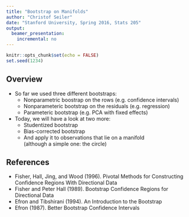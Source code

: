 ```yaml
---
title: "Bootstrap on Manifolds"
author: "Christof Seiler"
date: "Stanford University, Spring 2016, Stats 205"
output:
  beamer_presentation:
    incremental: no
---
```


```r
knitr::opts_chunk$set(echo = FALSE)
set.seed(1234)
```

## Overview

* So far we used three different bootstraps:
    * Nonparametric boostrap on the rows (e.g. confidence intervals)
    * Nonparameteric bootstrap on the residuals (e.g. regression)
    * Parameteric bootstrap (e.g. PCA with fixed effects)
* Today, we will have a look at two more:
    * Studentized bootstrap
    * Bias-corrected bootstrap
    * And apply it to observations that lie on a manifold  
    (although a simple one: the circle)

## References

* Fisher, Hall, Jing, and Wood (1996). Pivotal Methods for Constructing Confidence Regions With Directional Data
* Fisher and Peter Hall (1989). Bootstrap Confidence Regions for Directional Data
* Efron and Tibshirani (1994). An Introduction to the Bootstrap
* Efron (1987). Better Bootstrap Confidence Intervals
